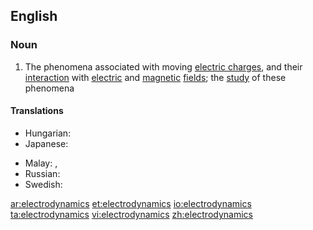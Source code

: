 ==English==

===Noun===
{{wikipedia}}
{{en-noun|-}}

# {{physics}} The phenomena associated with moving [[electric charge]]s, and their [[interaction]] with [[electric]] and [[magnetic]] [[field]]s; the [[study]] of these phenomena

====Translations====
{{trans-top|study of phenomena associated with moving electric charges}}
* Hungarian: {{t-|hu|elektrodinamika}}
* Japanese: {{t|ja|電気力学|tr=denkirikigaku|sc=Jpan}}
{{trans-mid}}
* Malay: {{t|ms|elektrodinamik}}, {{t|ms|kaji gerak elektrik}}
* Russian: {{t|ru|электродинамика|f|tr=elektrodinámika|alt=электродина́мика}}
* Swedish: {{t+|sv|elektrodynamik|c}}
{{trans-bottom}}

[[ar:electrodynamics]]
[[et:electrodynamics]]
[[io:electrodynamics]]
[[ta:electrodynamics]]
[[vi:electrodynamics]]
[[zh:electrodynamics]]